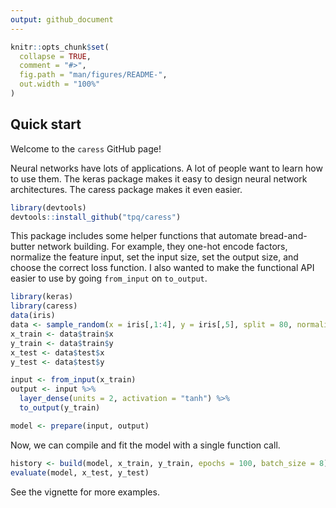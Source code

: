 ```yaml
---
output: github_document
---
```


<!-- README.md is generated from README.Rmd. Please edit that file -->

```r
knitr::opts_chunk$set(
  collapse = TRUE,
  comment = "#>",
  fig.path = "man/figures/README-",
  out.width = "100%"
)
```

## Quick start

Welcome to the `caress` GitHub page!

Neural networks have lots of applications. A lot of people want to learn how to use them. The keras package makes it easy to design neural network architectures. The caress package makes it even easier.

```r
library(devtools)
devtools::install_github("tpq/caress")
```

This package includes some helper functions that automate bread-and-butter network building. For example, they one-hot encode factors, normalize the feature input, set the input size, set the output size, and choose the correct loss function. I also wanted to make the functional API easier to use by going `from_input` on `to_output`.

```r
library(keras)
library(caress)
data(iris)
data <- sample_random(x = iris[,1:4], y = iris[,5], split = 80, normalize = TRUE)
x_train <- data$train$x
y_train <- data$train$y
x_test <- data$test$x
y_test <- data$test$y

input <- from_input(x_train)
output <- input %>%
  layer_dense(units = 2, activation = "tanh") %>%
  to_output(y_train)

model <- prepare(input, output)
```

Now, we can compile and fit the model with a single function call.

```r
history <- build(model, x_train, y_train, epochs = 100, batch_size = 8)
evaluate(model, x_test, y_test)
```

See the vignette for more examples.
